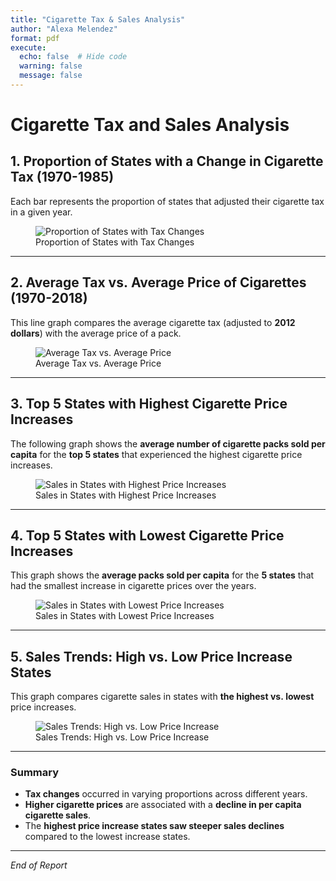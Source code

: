 ```yaml
---
title: "Cigarette Tax & Sales Analysis"
author: "Alexa Melendez"
format: pdf
execute:
  echo: false  # Hide code
  warning: false
  message: false
---
```


# Cigarette Tax and Sales Analysis

## 1. Proportion of States with a Change in Cigarette Tax (1970-1985)

Each bar represents the proportion of states that adjusted their cigarette tax in a given year.

![Proportion of States with Tax Changes](tax_change_proportion.png)

------------------------------------------------------------------------

## 2. Average Tax vs. Average Price of Cigarettes (1970-2018)

This line graph compares the average cigarette tax (adjusted to **2012 dollars**) with the average price of a pack.

![Average Tax vs. Average Price](avg_tax_vs_price.png)

------------------------------------------------------------------------

## 3. Top 5 States with Highest Cigarette Price Increases

The following graph shows the **average number of cigarette packs sold per capita** for the **top 5 states** that experienced the highest cigarette price increases.

![Sales in States with Highest Price Increases](sales_highest_price_increase.png)

------------------------------------------------------------------------

## 4. Top 5 States with Lowest Cigarette Price Increases

This graph shows the **average packs sold per capita** for the **5 states** that had the smallest increase in cigarette prices over the years.

![Sales in States with Lowest Price Increases](sales_lowest_price_increase.png)

------------------------------------------------------------------------

## 5. Sales Trends: High vs. Low Price Increase States

This graph compares cigarette sales in states with **the highest vs. lowest** price increases.

![Sales Trends: High vs. Low Price Increase](sales_comparison.png)

------------------------------------------------------------------------

### Summary

-   **Tax changes** occurred in varying proportions across different years.
-   **Higher cigarette prices** are associated with a **decline in per capita cigarette sales**.
-   The **highest price increase states saw steeper sales declines** compared to the lowest increase states.

------------------------------------------------------------------------

*End of Report*